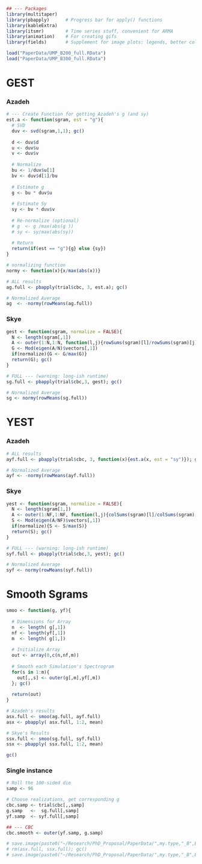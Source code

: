
```r
## --- Packages 
library(multitaper)   
library(pbapply)      # Progress bar for apply() functions
library(kableExtra)   
library(itsmr)        # Time series stuff, convenient for ARMA
library(animation)    # For creating gifs
library(fields)       # Supplement for image plots: legends, better colour
```

```r
load("PaperData/UMP_B200_full.RData")
load("PaperData/UMP_B300_full.RData")
```

# GEST 

### Azadeh

```r
# --- Create Function for getting Azadeh's g (and sy)
est.a <- function(sgram, est = "g"){
  # SVD
  duv <- svd(sgram,1,1); gc()
  
  d <- duv$d
  u <- duv$u
  v <- duv$v
  
  # Normalize
  bu <- 1/duv$u[1]
  bv <- duv$d[1]/bu
  
  # Estimate g
  g <- bu * duv$u
  
  # Estimate Sy
  sy <- bv * duv$v
  
  # Re-normalize (optional)
  # g  <- g /max(abs(g ))
  # sy <- sy/max(abs(sy))
  
  # Return
  return(if(est == "g"){g} else {sy})
}

# normalizing function
normy <- function(x){x/max(abs(x))}
```

```r
# ALL results
ag.full <- pbapply(trial$cbc, 3, est.a); gc()

# Normalized Average
ag  <- -normy(rowMeans(ag.full))
```

### Skye

```r
gest <- function(sgram, normalize = FALSE){
  N <- length(sgram[,1])
  A <- outer(1:N,1:N, function(l,j){rowSums(sgram)[l]/rowSums(sgram)[j]})
  G <- Mod(eigen(A/N)$vectors[,1])
  if(normalize){G <- G/max(G)}
  return(G); gc()
}
```

```r
# FULL --- (warning: long-ish runtime)
sg.full <- pbapply(trial$cbc,3, gest); gc()

# Normalized Average
sg <- normy(rowMeans(sg.full))
```

# YEST

### Azadeh

```r
# ALL results
ayf.full <- pbapply(trial$cbc, 3, function(x){est.a(x, est = "sy")}); gc()

# Normalized Average
ayf <- -normy(rowMeans(ayf.full))
```

### Skye

```r
yest <- function(sgram, normalize = FALSE){
  N <- length(sgram[1,])
  A <- outer(1:NF,1:NF, function(l,j){colSums(sgram)[l]/colSums(sgram)[j]})
  S <- Mod(eigen(A/NF)$vectors[,1])
  if(normalize){S <- S/max(S)}
  return(S); gc()
}
```

```r
# FULL --- (warning: long-ish runtime)
syf.full <- pbapply(trial$cbc,3, yest); gc()

# Normalized Average
syf <- normy(rowMeans(syf.full))
```


# Smooth Sgrams

```r
smoo <- function(g, yf){
  
  # Dimensions for Array
  n  <- length( g[,1])
  nf <- length(yf[,1])
  m  <- length( g[1,])
  
  # Initialize Array
  out <- array(0,c(n,nf,m))
  
  # Smooth each Simulation's Spectrogram
  for(s in 1:m){
    out[,,s] <- outer(g[,m],yf[,m])
  }; gc()
  
  return(out)
}
```

```r
# Azadeh's results
asx.full <- smoo(ag.full, ayf.full)
asx <- pbapply( asx.full, 1:2, mean)

# Skye's Results
ssx.full <- smoo(sg.full, syf.full)
ssx <- pbapply( ssx.full, 1:2, mean)

gc()
```


### Single instance

```r
# Roll the 100-sided die
samp <- 96

# Choose realizations, get corresponding g
cbc.samp <- trial$cbc[,,samp]
g.samp   <-  sg.full[,samp]
yf.samp  <- syf.full[,samp]

## --- CBC
cbc.smooth <- outer(yf.samp, g.samp)
```

```r
# save.image(paste0("~/Research/PhD_Proposal/PaperData/",my.type,"_B",B,"_full_S.RData"))
# rm(asx.full, ssx.full); gc()
# save.image(paste0("~/Research/PhD_Proposal/PaperData/",my.type,"_B",B,"_reduced_S.RData"))
```



